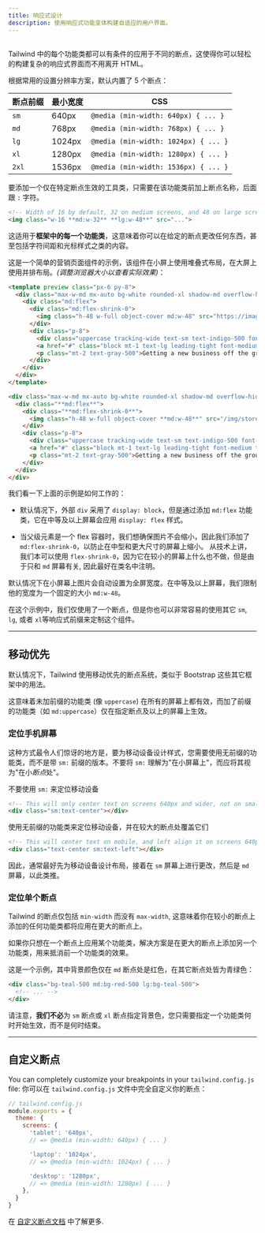 ```yaml
---
title: 响应式设计
description: 使用响应式功能变体构建自适应的用户界面。
---
```



## <Heading hidden>概述</Heading>

<!-- Every utility class in Tailwind can be applied conditionally at different breakpoints, which makes it a piece of cake to build complex responsive interfaces without ever leaving your HTML. -->
Tailwind 中的每个功能类都可以有条件的应用于不同的断点，这使得你可以轻松的构建复杂的响应式界面而不用离开 HTML。

<!-- There are five breakpoints by default, inspired by common device resolutions: -->
根据常用的设置分辨率方案，默认内置了 5 个断点：

| 断点前缀 | 最小宽度 | CSS |
| --- | --- | --- |
| `sm` | 640px | `@media (min-width: 640px) { ... }` |
| `md` | 768px | `@media (min-width: 768px) { ... }` |
| `lg` | 1024px | `@media (min-width: 1024px) { ... }` |
| `xl` | 1280px | `@media (min-width: 1280px) { ... }` |
| `2xl` | 1536px | `@media (min-width: 1536px) { ... }` |

<!-- To add a utility but only have it take effect at a certain breakpoint, all you need to do is prefix the utility with the breakpoint name, followed by the `:` character: -->
要添加一个仅在特定断点生效的工具类，只需要在该功能类前加上断点名称，后面跟 `:` 字符。

```html
<!-- Width of 16 by default, 32 on medium screens, and 48 on large screens -->
<img class="w-16 **md:w-32** **lg:w-48**" src="...">
```

<!-- This works for **every utility class in the framework**, which means you can change literally anything at a given breakpoint — even things like letter spacing or cursor styles. -->
这适用于**框架中的每一个功能类**，这意味着你可以在给定的断点更改任何东西，甚至包括字符间距和光标样式之类的内容。

<!-- Here's a simple example of a marketing page component that uses a stacked layout on small screens, and a side-by-side layout on larger screens *(resize your browser to see it in action)*: -->
这是一个简单的营销页面组件的示例，该组件在小屏上使用堆叠式布局，在大屏上使用并排布局。*(调整浏览器大小以查看实际效果)*：

```html indigo
<template preview class="px-6 py-8">
  <div class="max-w-md mx-auto bg-white rounded-xl shadow-md overflow-hidden md:max-w-2xl">
    <div class="md:flex">
      <div class="md:flex-shrink-0">
        <img class="h-48 w-full object-cover md:w-48" src="https://images.unsplash.com/photo-1515711660811-48832a4c6f69?ixlib=rb-1.2.1&ixid=eyJhcHBfaWQiOjEyMDd9&auto=format&fit=crop&w=448&q=80" width="448" height="299" alt="Man looking at item at a store">
      </div>
      <div class="p-8">
        <div class="uppercase tracking-wide text-sm text-indigo-500 font-semibold">Case study</div>
        <a href="#" class="block mt-1 text-lg leading-tight font-medium text-black hover:underline">Finding customers for your new business</a>
        <p class="mt-2 text-gray-500">Getting a new business off the ground is a lot of hard work. Here are five ideas you can use to find your first customers.</p>
      </div>
    </div>
  </div>
</template>

<div class="max-w-md mx-auto bg-white rounded-xl shadow-md overflow-hidden **md:max-w-2xl**">
  <div class="**md:flex**">
    <div class="**md:flex-shrink-0**">
      <img class="h-48 w-full object-cover **md:w-48**" src="/img/store.jpg" alt="Man looking at item at a store">
    </div>
    <div class="p-8">
      <div class="uppercase tracking-wide text-sm text-indigo-500 font-semibold">Case study</div>
      <a href="#" class="block mt-1 text-lg leading-tight font-medium text-black hover:underline">Finding customers for your new business</a>
      <p class="mt-2 text-gray-500">Getting a new business off the ground is a lot of hard work. Here are five ideas you can use to find your first customers.</p>
    </div>
  </div>
</div>
```

<!-- Here's how the example above works: -->
我们看一下上面的示例是如何工作的：

<!-- - By default, the outer `div` is `display: block`, but by adding the `md:flex` utility, it becomes `display: flex` on medium screens and larger. -->
- 默认情况下，外部 `div` 采用了 `display: block`，但是通过添加 `md:flex` 功能类，它在中等及以上屏幕会应用 `display: flex` 样式。
<!-- - When the parent is a flex container, we want to make sure the image never shrinks, so we've added `md:flex-shrink-0` to prevent shrinking on medium screens and larger. Technically we could have just used `flex-shrink-0` since it would do nothing on smaller screens, but since it only matters on `md` screens, it's a good idea to make that clear in the class name. -->
- 当父级元素是一个 flex 容器时，我们想确保图片不会缩小，因此我们添加了 `md:flex-shrink-0`，以防止在中型和更大尺寸的屏幕上缩小。 从技术上讲，我们本可以使用 `flex-shrink-0`，因为它在较小的屏幕上什么也不做，但是由于只和 `md` 屏幕有关, 因此最好在类名中注明。
<!-- - On small screens the image is automatically full width by default. On medium screens and up, we've constrained that width to a fixed size using `md:w-48`. -->
默认情况下在小屏幕上图片会自动设置为全屏宽度。在中等及以上屏幕，我们限制他的宽度为一个固定的大小 `md:w-48`。

<!-- We've only used one breakpoint in this example, but you could easily customize this component at other sizes using the `sm`, `lg`, or `xl` responsive prefixes as well. -->
在这个示例中，我们仅使用了一个断点，但是你也可以非常容易的使用其它 `sm`, `lg`, 或者 `xl`等响应式前缀来定制这个组件。

---

## 移动优先

<!-- By default, Tailwind uses a mobile first breakpoint system, similar to what you might be used to in other frameworks like Bootstrap. -->
默认情况下，Tailwind 使用移动优先的断点系统，类似于 Bootstrap 这些其它框架中的用法。

<!-- What this means is that unprefixed utilities (like `uppercase`) take effect on all screen sizes, while prefixed utilities (like `md:uppercase`) only take effect at the specified breakpoint *and above*. -->
这意味着未加前缀的功能类 (像 `uppercase`) 在所有的屏幕上都有效，而加了前缀的功能类（如 `md:uppercase`）仅在指定断点及以上的屏幕上生效。

### 定位手机屏幕

<!-- Where this approach surprises people most often is that to style something for mobile, you need to use the unprefixed version of a utility, not the `sm:` prefixed version. Don't think of `sm:` as meaning "on small screens", think of it as "at the small *breakpoint*". -->
这种方式最令人们惊讶的地方是，要为移动设备设计样式，您需要使用无前缀的功能类，而不是带 `sm:` 前缀的版本。不要将 `sm:` 理解为"在小屏幕上"，而应将其视为"在小*断点*处"。

<!-- <TipBad>Don't use <code className="text-sm font-bold text-gray-800">sm:</code> to target mobile devices</TipBad> -->
<TipBad>不要使用 <code className="text-sm font-bold text-gray-800">sm:</code> 来定位移动设备</TipBad>

```html
<!-- This will only center text on screens 640px and wider, not on small screens -->
<div class="sm:text-center"></div>
```

<!-- <TipGood>Use unprefixed utilities to target mobile, and override them at larger breakpoints</TipGood> -->
<TipGood>使用无前缀的功能类来定位移动设备，并在较大的断点处覆盖它们</TipGood>

```html
<!-- This will center text on mobile, and left align it on screens 640px and wider -->
<div class="text-center sm:text-left"></div>
```

<!-- For this reason, it's often a good idea to implement the mobile layout for a design first, then layer on any changes that make sense for `sm` screens, followed by `md` screens, etc. -->
因此，通常最好先为移动设备设计布局，接着在 `sm` 屏幕上进行更改，然后是 `md` 屏幕，以此类推。

### 定位单个断点

<!-- Tailwind's breakpoints only include a `min-width` and don't include a `max-width`, which means any utilities you add at a smaller breakpoint will also be applied at larger breakpoints. -->
Tailwind 的断点仅包括 `min-width` 而没有 `max-width`, 这意味着你在较小的断点上添加的任何功能类都将应用在更大的断点上。

<!-- If you'd like to apply a utility at one breakpoint only, the solution is to *undo* that utility at larger sizes by adding another utility that counteracts it. -->
如果你只想在一个断点上应用某个功能类，解决方案是在更大的断点上添加另一个功能类，用来抵消前一个功能类的效果。

<!-- Here is an example where the background color is red at the `md` breakpoint, but teal at every other breakpoint: -->
这是一个示例，其中背景颜色仅在 `md` 断点处是红色，在其它断点处皆为青绿色：

```html
<div class="bg-teal-500 md:bg-red-500 lg:bg-teal-500">
  <!-- ... -->
</div>
```

<!-- Notice that **we did not** have to specify a background color for the `sm` breakpoint or the `xl` breakpoint — you only need to specify when a utility should *start* taking effect, not when it should stop. -->
请注意，**我们不必**为 `sm` 断点或 `xl` 断点指定背景色，您只需要指定一个功能类何时开始生效，而不是何时结束。

---

## 自定义断点

You can completely customize your breakpoints in your `tailwind.config.js` file:
你可以在 `tailwind.config.js` 文件中完全自定义你的断点：

```js
// tailwind.config.js
module.exports = {
  theme: {
    screens: {
      'tablet': '640px',
      // => @media (min-width: 640px) { ... }

      'laptop': '1024px',
      // => @media (min-width: 1024px) { ... }

      'desktop': '1280px',
      // => @media (min-width: 1280px) { ... }
    },
  }
}
```

在 [自定义断点文档](/docs/breakpoints) 中了解更多.
